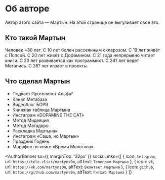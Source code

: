 
# Об авторе

Автор этого сайта — Мартын. На этой странице он выгуливает своё эго.

## Кто такой Мартын

Человек ~30 лет. С 10 лет болен рассеянным склерозом. С 19 лет живёт с Попсой. С 20 лет живёт с Дофамином. С 21 года непрерывно читает книги. С 23 лет развивается как программист. С 24? лет ведет Метапись. С 26? лет играет в проекты.

## Что сделал Мартын

- Подкаст Протопилот Альфаᵝ
- Канал Метабаза
- Видеоблог БОРЯ
- <Link to="martyn/books">Книжная таблица Мартына</Link>
- Инстаграм «DOPAMINE THE CAT»
- Метод Мидеяция
- Метод Матадоро
- Раскладка Мартынак
- Инстаграм «Саша, но Мартын»
- Праздник Годень
- Марафон по книге «Время Молотков»

<AuthorBanner
  sx={{ marginTop: '32px' }}
  socialLinks={[
    {
      icon: `telegram`,
      url: `https://tele.click/martyns0n`,
      altText: `Телеграм Мартына`
    },
    {
      icon: `vk`,
      url: `https://vk.com/martyns0n`,
      altText: `Вконтакт Мартына`
    },
    {
      icon: `github`,
      url: `https://github.com/martyns0n`,
      altText: `Гитхаб Мартына`
    }
  ]}
>
</AuthorBanner>


